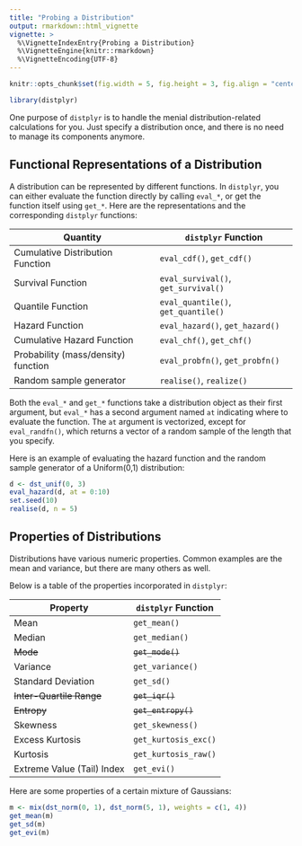 ```yaml
---
title: "Probing a Distribution"
output: rmarkdown::html_vignette
vignette: >
  %\VignetteIndexEntry{Probing a Distribution}
  %\VignetteEngine{knitr::rmarkdown}
  %\VignetteEncoding{UTF-8}
---
```


```r
knitr::opts_chunk$set(fig.width = 5, fig.height = 3, fig.align = "center")
```

```r
library(distplyr)
```


One purpose of `distplyr` is to handle the menial distribution-related calculations for you. Just specify a distribution once, and there is no need to manage its components anymore. 

## Functional Representations of a Distribution

A distribution can be represented by different functions. In `distplyr`, you can either evaluate the function directly by calling `eval_*`, or get the function itself using `get_*`. Here are the representations and the corresponding `distplyr` functions:  

| Quantity                            | `distplyr` Function               |
|-------------------------------------|-----------------------------------|
| Cumulative Distribution Function    | `eval_cdf()`,    `get_cdf()`    |
| Survival Function                   | `eval_survival()`,    `get_survival()`    |
| Quantile Function                   | `eval_quantile()`, `get_quantile()` |
| Hazard Function                     | `eval_hazard()`,   `get_hazard()`   |
| Cumulative Hazard Function          | `eval_chf()`,     `get_chf()`     |
| Probability (mass/density) function | `eval_probfn()`,  `get_probfn()`  |
| Random sample generator             | `realise()`, `realize()`  |

Both the `eval_*` and `get_*` functions take a distribution object as their first argument, but `eval_*` has a second argument named `at` indicating where to evaluate the function. The `at` argument is vectorized, except for `eval_randfn()`, which returns a vector of a random sample of the length that you specify. 

Here is an example of evaluating the hazard function and the random sample generator of a Uniform(0,1) distribution:

```r
d <- dst_unif(0, 3)
eval_hazard(d, at = 0:10)
set.seed(10)
realise(d, n = 5)
```


## Properties of Distributions

Distributions have various numeric properties. Common examples are the mean and variance, but there are many others as well. 

Below is a table of the properties incorporated in `distplyr`:

| Property | `distplyr` Function |
|----------|---------------------|
| Mean                       | `get_mean()` |
| Median                     | `get_median()` |
| ~~Mode~~                       | ~~`get_mode()`~~ |
| Variance                   | `get_variance()` |
| Standard Deviation         | `get_sd()` |
| ~~Inter-Quartile Range~~       | ~~`get_iqr()`~~ |
| ~~Entropy~~                    | ~~`get_entropy()`~~ |
| Skewness                   | `get_skewness()` |
| Excess Kurtosis            | `get_kurtosis_exc()` |
| Kurtosis                   | `get_kurtosis_raw()` |
| Extreme Value (Tail) Index | `get_evi()` |

Here are some properties of a certain mixture of Gaussians:

```r
m <- mix(dst_norm(0, 1), dst_norm(5, 1), weights = c(1, 4))
get_mean(m)
get_sd(m)
get_evi(m)
```


